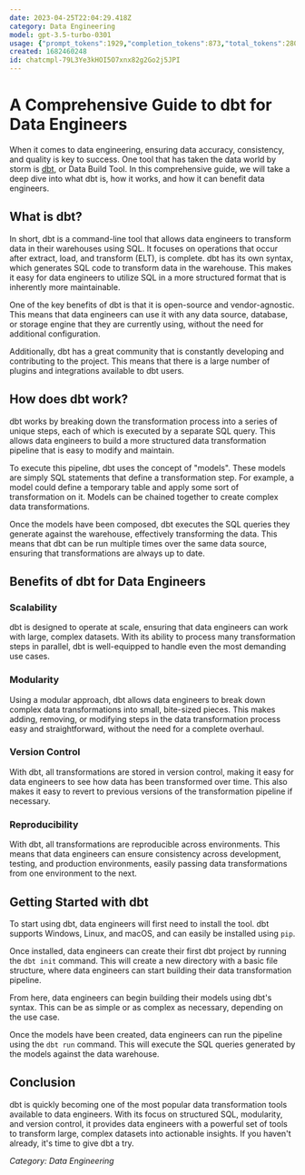 ```yaml
---
date: 2023-04-25T22:04:29.418Z
category: Data Engineering
model: gpt-3.5-turbo-0301
usage: {"prompt_tokens":1929,"completion_tokens":873,"total_tokens":2802}
created: 1682460248
id: chatcmpl-79L3Ye3kHOI5O7xnx82g2Go2j5JPI
---
```


# A Comprehensive Guide to dbt for Data Engineers

When it comes to data engineering, ensuring data accuracy, consistency, and quality is key to success. One tool that has taken the data world by storm is [dbt](https://docs.getdbt.com/docs/introduction/what-is-dbt/), or Data Build Tool. In this comprehensive guide, we will take a deep dive into what dbt is, how it works, and how it can benefit data engineers.

## What is dbt?

In short, dbt is a command-line tool that allows data engineers to transform data in their warehouses using SQL. It focuses on operations that occur after extract, load, and transform (ELT), is complete. dbt has its own syntax, which generates SQL code to transform data in the warehouse. This makes it easy for data engineers to utilize SQL in a more structured format that is inherently more maintainable.

One of the key benefits of dbt is that it is open-source and vendor-agnostic. This means that data engineers can use it with any data source, database, or storage engine that they are currently using, without the need for additional configuration.

Additionally, dbt has a great community that is constantly developing and contributing to the project. This means that there is a large number of plugins and integrations available to dbt users.

## How does dbt work?

dbt works by breaking down the transformation process into a series of unique steps, each of which is executed by a separate SQL query. This allows data engineers to build a more structured data transformation pipeline that is easy to modify and maintain.

To execute this pipeline, dbt uses the concept of "models". These models are simply SQL statements that define a transformation step. For example, a model could define a temporary table and apply some sort of transformation on it. Models can be chained together to create complex data transformations.

Once the models have been composed, dbt executes the SQL queries they generate against the warehouse, effectively transforming the data. This means that dbt can be run multiple times over the same data source, ensuring that transformations are always up to date.

## Benefits of dbt for Data Engineers

### Scalability

dbt is designed to operate at scale, ensuring that data engineers can work with large, complex datasets. With its ability to process many transformation steps in parallel, dbt is well-equipped to handle even the most demanding use cases.

### Modularity

Using a modular approach, dbt allows data engineers to break down complex data transformations into small, bite-sized pieces. This makes adding, removing, or modifying steps in the data transformation process easy and straightforward, without the need for a complete overhaul.

### Version Control

With dbt, all transformations are stored in version control, making it easy for data engineers to see how data has been transformed over time. This also makes it easy to revert to previous versions of the transformation pipeline if necessary.

### Reproducibility

With dbt, all transformations are reproducible across environments. This means that data engineers can ensure consistency across development, testing, and production environments, easily passing data transformations from one environment to the next.

## Getting Started with dbt

To start using dbt, data engineers will first need to install the tool. dbt supports Windows, Linux, and macOS, and can easily be installed using `pip`.

Once installed, data engineers can create their first dbt project by running the `dbt init` command. This will create a new directory with a basic file structure, where data engineers can start building their data transformation pipeline.

From here, data engineers can begin building their models using dbt's syntax. This can be as simple or as complex as necessary, depending on the use case.

Once the models have been created, data engineers can run the pipeline using the `dbt run` command. This will execute the SQL queries generated by the models against the data warehouse.

## Conclusion

dbt is quickly becoming one of the most popular data transformation tools available to data engineers. With its focus on structured SQL, modularity, and version control, it provides data engineers with a powerful set of tools to transform large, complex datasets into actionable insights. If you haven't already, it's time to give dbt a try.

*Category: Data Engineering*